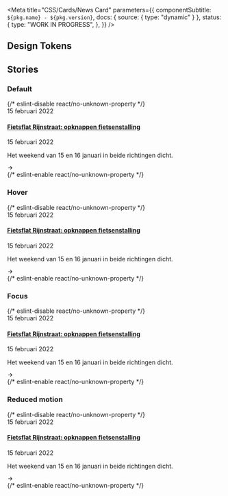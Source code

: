 
<Meta
  title="CSS/Cards/News Card"
  parameters={{
    componentSubtitle: `${pkg.name} - ${pkg.version}`,
    docs: { source: { type: "dynamic" } },
    status: {
      type: "WORK IN PROGRESS",
    },
  }}
/>

<Description markdown={readme} />

## Design Tokens

<DesignTokenDocBlock categoryName="Hero" viewType="table" />

## Stories

### Default

<Canvas>
  {/* eslint-disable react/no-unknown-property */}
  <Story name="Default">
    <div class="denhaag-card-news">
      <div class="denhaag-card-news__image-container">
        <img
          class="denhaag-card-news__image"
          src="https://images.unsplash.com/photo-1612799675078-ac368b17e488?w=507&h=353"
          alt=""
        />
      </div>
      <div class="denhaag-card-news__content">
        <time datetime="2022-02-15" class="denhaag-card-news__date">
          15 februari 2022
        </time>
        <h4 class="utrecht-heading-4 denhaag-card-news__heading">
          <a class="denhaag-card-news__link" href="#example-url">
            Fietsflat Rijnstraat: opknappen fietsenstalling
          </a>
        </h4>
        <time datetime="2022-02-15" class="denhaag-card-news__date">
          15 februari 2022
        </time>
        <p class="utrecht-paragraph denhaag-card-news__paragraph">
          Het weekend van 15 en 16 januari in beide richtingen dicht.
        </p>
        <div class="denhaag-card-news__icon">
          <svg
            aria-hidden="true"
            class="denhaag-icon"
            focusable="false"
            height="1em"
            viewBox="0 0 24 24"
            width="1em"
            xmlns="http://www.w3.org/2000/svg"
          >
            <path
              d="M12.293 5.293a1 1 0 011.414 0l6 6a1 1 0 010 1.414l-6 6a1 1 0 01-1.414-1.414L16.586 13H5a1 1 0 110-2h11.586l-4.293-4.293a1 1 0 010-1.414z"
              fill="currentColor"
            />
          </svg>
        </div>
      </div>
    </div>
  </Story>
  {/* eslint-enable react/no-unknown-property */}
</Canvas>

### Hover

<Canvas>
  {/* eslint-disable react/no-unknown-property */}
  <Story name="Hover">
    <div class="denhaag-card-news denhaag-card-news--hover">
      <div class="denhaag-card-news__image-container">
        <img
          class="denhaag-card-news__image"
          src="https://images.unsplash.com/photo-1612799675078-ac368b17e488?w=507&h=353"
          alt=""
        />
      </div>
      <div class="denhaag-card-news__content">
        <time datetime="2022-02-15" class="denhaag-card-news__date">
          15 februari 2022
        </time>
        <h4 class="utrecht-heading-4 denhaag-card-news__heading">
          <a class="denhaag-card-news__link" href="#example-url">
            Fietsflat Rijnstraat: opknappen fietsenstalling
          </a>
        </h4>
        <time datetime="2022-02-15" class="denhaag-card-news__date">
          15 februari 2022
        </time>
        <p class="utrecht-paragraph denhaag-card-news__paragraph">
          Het weekend van 15 en 16 januari in beide richtingen dicht.
        </p>
        <div class="denhaag-card-news__icon">
          <svg
            aria-hidden="true"
            class="denhaag-icon"
            focusable="false"
            height="1em"
            viewBox="0 0 24 24"
            width="1em"
            xmlns="http://www.w3.org/2000/svg"
          >
            <path
              d="M12.293 5.293a1 1 0 011.414 0l6 6a1 1 0 010 1.414l-6 6a1 1 0 01-1.414-1.414L16.586 13H5a1 1 0 110-2h11.586l-4.293-4.293a1 1 0 010-1.414z"
              fill="currentColor"
            />
          </svg>
        </div>
      </div>
    </div>
  </Story>
  {/* eslint-enable react/no-unknown-property */}
</Canvas>

### Focus

<Canvas>
  {/* eslint-disable react/no-unknown-property */}
  <Story name="Focus">
    <div class="denhaag-card-news denhaag-card-news--focus">
      <div class="denhaag-card-news__image-container">
        <img
          class="denhaag-card-news__image"
          src="https://images.unsplash.com/photo-1612799675078-ac368b17e488?w=507&h=353"
          alt=""
        />
      </div>
      <div class="denhaag-card-news__content">
        <time datetime="2022-02-15" class="denhaag-card-news__date">
          15 februari 2022
        </time>
        <h4 class="utrecht-heading-4 denhaag-card-news__heading">
          <a class="denhaag-card-news__link" href="#example-url">
            Fietsflat Rijnstraat: opknappen fietsenstalling
          </a>
        </h4>
        <time datetime="2022-02-15" class="denhaag-card-news__date">
          15 februari 2022
        </time>
        <p class="utrecht-paragraph denhaag-card-news__paragraph">
          Het weekend van 15 en 16 januari in beide richtingen dicht.
        </p>
        <div class="denhaag-card-news__icon">
          <svg
            aria-hidden="true"
            class="denhaag-icon"
            focusable="false"
            height="1em"
            viewBox="0 0 24 24"
            width="1em"
            xmlns="http://www.w3.org/2000/svg"
          >
            <path
              d="M12.293 5.293a1 1 0 011.414 0l6 6a1 1 0 010 1.414l-6 6a1 1 0 01-1.414-1.414L16.586 13H5a1 1 0 110-2h11.586l-4.293-4.293a1 1 0 010-1.414z"
              fill="currentColor"
            />
          </svg>
        </div>
      </div>
    </div>
  </Story>
  {/* eslint-enable react/no-unknown-property */}
</Canvas>

### Reduced motion

<Canvas>
  {/* eslint-disable react/no-unknown-property */}
  <Story name="Reduced motion">
    <div class="denhaag-card-news denhaag-card-news--reduced-motion">
      <div class="denhaag-card-news__image-container">
        <img
          class="denhaag-card-news__image"
          src="https://images.unsplash.com/photo-1612799675078-ac368b17e488?w=507&h=353"
          alt=""
        />
      </div>
      <div class="denhaag-card-news__content">
        <time datetime="2022-02-15" class="denhaag-card-news__date">
          15 februari 2022
        </time>
        <h4 class="utrecht-heading-4 denhaag-card-news__heading">
          <a class="denhaag-card-news__link" href="#example-url">
            Fietsflat Rijnstraat: opknappen fietsenstalling
          </a>
        </h4>
        <time datetime="2022-02-15" class="denhaag-card-news__date">
          15 februari 2022
        </time>
        <p class="utrecht-paragraph denhaag-card-news__paragraph">
          Het weekend van 15 en 16 januari in beide richtingen dicht.
        </p>
        <div class="denhaag-card-news__icon">
          <svg
            aria-hidden="true"
            class="denhaag-icon"
            focusable="false"
            height="1em"
            viewBox="0 0 24 24"
            width="1em"
            xmlns="http://www.w3.org/2000/svg"
          >
            <path
              d="M12.293 5.293a1 1 0 011.414 0l6 6a1 1 0 010 1.414l-6 6a1 1 0 01-1.414-1.414L16.586 13H5a1 1 0 110-2h11.586l-4.293-4.293a1 1 0 010-1.414z"
              fill="currentColor"
            />
          </svg>
        </div>
      </div>
    </div>
  </Story>
  {/* eslint-enable react/no-unknown-property */}
</Canvas>
